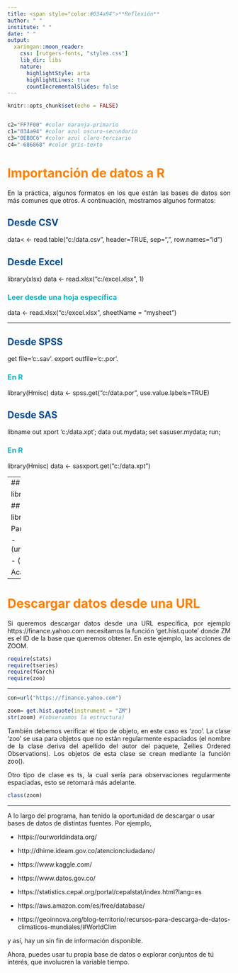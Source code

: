 ```yaml
---
title: <span style="color:#034a94">**Reflexión**
author: " "
institute: " "
date: " "
output: 
  xaringan::moon_reader:
    css: [rutgers-fonts, "styles.css"]
    lib_dir: libs
    nature:
      highlightStyle: arta
      highlightLines: true
      countIncrementalSlides: false
---
```


```r
knitr::opts_chunk$set(echo = FALSE)


c2="FF7F00" #color naranja-primario
c1="034a94" #color azul oscuro-secundario
c3="0EB0C6" #color azul claro-terciario
c4="-686868" #color gris-texto
```


<span style="color:#FF7F00"> **
<span style="color:#034a94"> **
<span style="color:#0EB0C6"> **
<span style="color:#-686868"> **


# <span style="color:#FF7F00"> **Importanción de datos a R**

<div style="text-align: justify"> 

En la práctica, algunos formatos en los que están las bases de datos son más comunes que otros. A continuación, mostramos algunos formatos:

</div>

## <span style="color:#034a94"> **Desde CSV**

data< <- read.table("c:/data.csv", header=TRUE,
   sep=",", row.names="id")

## <span style="color:#034a94"> **Desde Excel**

library(xlsx)
data <- read.xlsx("c:/excel.xlsx", 1)

### <span style="color:#0EB0C6"> **Leer desde una hoja específica**

data <- read.xlsx("c:/excel.xlsx", sheetName = "mysheet")

---

## <span style="color:#034a94"> **Desde SPSS**

get file='c:\data.sav'.
export outfile='c:\data.por'.

### <span style="color:#0EB0C6"> **En R**
library(Hmisc)
data <- spss.get("c:/data.por", use.value.labels=TRUE)

## <span style="color:#034a94"> **Desde SAS**

libname out xport 'c:/data.xpt';
data out.mydata;
set sasuser.mydata;
run;

### <span style="color:#0EB0C6"> **En R**
library(Hmisc)
data <- sasxport.get("c:/data.xpt")

---
## <span style="color:#034a94"> **Desde Stata**

library(foreign)
data <- read.dta("c:/data.dta")

## <span style="color:#034a94"> **Desde systat**

library(foreign)
data <- read.systat("c:/data.dta")

Para más detalles, de cómo importar datos a R, visitar

- (url(https://www.uv.es/pjperez/curso_R/tt_3_cargar_datos_v4.html#1_intro))

- (url(https://www.datacamp.com/tutorial/r-data-import-tutorial))

Acá nuestro interés radica en descargar datos desde API. 


---

# <span style="color:#FF7F00"> **Descargar datos desde una URL**

<div style="text-align: justify"> 

Si queremos descargar datos desde una URL específica, por ejemplo https://finance.yahoo.com
necesitamos la función 'get.hist.quote' donde ZM es el ID de la base que queremos obtener. En este ejemplo, las acciones de ZOOM.
</div>

```r
require(stats)
require(tseries)
require(fGarch)
require(zoo)
```

---

```r

con=url("https://finance.yahoo.com")

zoom= get.hist.quote(instrument = "ZM")
str(zoom) #(observamos la estructura)
```


<div style="text-align: justify"> 

También debemos verificar el tipo de objeto, en este caso es 'zoo'.   La clase 'zoo' se usa para objetos que no están regularmente espaciados (el nombre de la clase deriva del apellido del autor del paquete, Zeilies Ordered Observations). Los objetos de esta clase se crean mediante la función zoo().

Otro tipo de clase es ts, la cual sería para observaciones regularmente espaciadas, esto se retomará más adelante.
</div>

```r
class(zoom)
```

---

A lo largo del programa, han tenido la oportunidad de descargar o usar bases de datos de distintas fuentes. Por ejemplo,

- https://ourworldindata.org/

- http://dhime.ideam.gov.co/atencionciudadano/

- https://www.kaggle.com/

- https://www.datos.gov.co/

- https://statistics.cepal.org/portal/cepalstat/index.html?lang=es

- https://aws.amazon.com/es/free/database/

- https://geoinnova.org/blog-territorio/recursos-para-descarga-de-datos-climaticos-mundiales/#WorldClim

y así, hay un sin fin de información disponible.  

Ahora, puedes usar tu propia base de datos o explorar conjuntos de tú interés, que involucren la variable tiempo.

